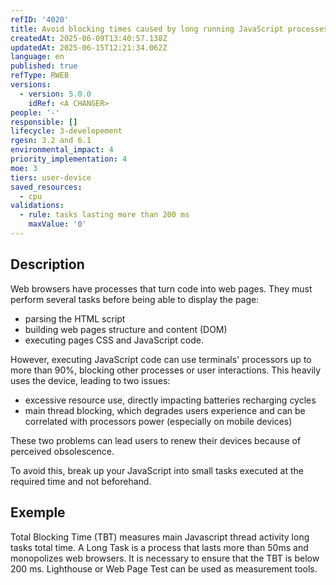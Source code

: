 ```yaml
---
refID: '4020'
title: Avoid blocking times caused by long running JavaScript processes
createdAt: 2025-06-09T13:40:57.138Z
updatedAt: 2025-06-15T12:21:34.062Z
language: en
published: true
refType: RWEB
versions:
  - version: 5.0.0
    idRef: <A CHANGER>
people: '-'
responsible: []
lifecycle: 3-developement
rgesn: 3.2 and 6.1
environmental_impact: 4
priority_implementation: 4
moe: 3
tiers: user-device
saved_resources:
  - cpu
validations:
  - rule: tasks lasting more than 200 ms
    maxValue: '0'
---
```


## Description

Web browsers have processes that turn code into web pages. They must perform several tasks before being able to display the page:

* parsing the HTML script
* building web pages structure and content (DOM)
* executing pages CSS and JavaScript code.

However, executing JavaScript code can use terminals' processors up to more than 90%, blocking other processes or user interactions. This heavily uses the device, leading to two issues:

* excessive resource use, directly impacting batteries recharging cycles
* main thread blocking, which degrades users experience and can be correlated with processors power (especially on mobile devices)

These two problems can lead users to renew their devices because of perceived obsolescence.

To avoid this, break up your JavaScript into small tasks executed at the required time and not beforehand.

## Exemple

Total Blocking Time (TBT) measures main Javascript thread activity long tasks total time. A Long Task is a process that lasts more than 50ms and monopolizes web browsers. It is necessary to ensure that the TBT is below 200 ms. Lighthouse or Web Page Test can be used as measurement tools.
